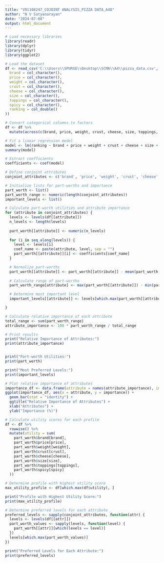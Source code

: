 ---
title: "V01108247_COJOINT ANALYSIS_PIZZA DATA_A4D"
author: "N V Satyanarayan"
date: "2024-07-08"
output: html_document
---

```{r}
# Load necessary libraries
library(readr)
library(dplyr)
library(tidyr)
library(ggplot2)
```


```{r}
# Load the dataset
df <- read_csv('C:\\Users\\SPURGE\\Desktop\\SCMA\\A4\\pizza_data.csv', col_types = cols(
  brand = col_character(),
  price = col_character(),
  weight = col_character(),
  crust = col_character(),
  cheese = col_character(),
  size = col_character(),
  toppings = col_character(),
  spicy = col_character(),
  ranking = col_double()
))
```

```{r}
# Convert categorical columns to factors
df <- df %>%
  mutate(across(c(brand, price, weight, crust, cheese, size, toppings, spicy), as.factor))
```

```{r}
# Fit a linear regression model
model <- lm(ranking ~ brand + price + weight + crust + cheese + size + toppings + spicy, data = df)
summary(model)
```
```{r}
# Extract coefficients
coefficients <- coef(model)

# Define conjoint attributes
conjoint_attributes <- c('brand', 'price', 'weight', 'crust', 'cheese', 'size', 'toppings', 'spicy')

# Initialize lists for part-worths and importance
part_worth <- list()
part_worth_range <- numeric(length(conjoint_attributes))
important_levels <- list()
```


```{r}
# Calculate part-worth utilities and attribute importance
for (attribute in conjoint_attributes) {
  levels <- levels(df[[attribute]])
  n_levels <- length(levels)
  
  part_worth[[attribute]] <- numeric(n_levels)
  
  for (i in seq_along(levels)) {
    level <- levels[i]
    coef_name <- paste(attribute, level, sep = "")
    part_worth[[attribute]][i] <- coefficients[coef_name]
  }

  # Normalize part-worths
  part_worth[[attribute]] <- part_worth[[attribute]] - mean(part_worth[[attribute]])
  
  # Calculate range of part-worths
  part_worth_range[attribute] <- max(part_worth[[attribute]]) - min(part_worth[[attribute]])

  # Determine most important level
  important_levels[[attribute]] <- levels[which.max(part_worth[[attribute]])]

}  
```

```{r}
# Calculate relative importance of each attribute
total_range <- sum(part_worth_range)
attribute_importance <- 100 * part_worth_range / total_range
```

```{r}
# Print results
print("Relative Importance of Attributes:")
print(attribute_importance)


print("Part-worth Utilities:")
print(part_worth)

print("Most Preferred Levels:")
print(important_levels)
```

```{r}
# Plot relative importance of attributes
importance_df <- data.frame(attribute = names(attribute_importance), importance = attribute_importance)
ggplot(importance_df, aes(x = attribute, y = importance)) +
  geom_bar(stat = "identity") +
  ggtitle("Relative Importance of Attributes") +
  xlab("Attributes") +
  ylab("Importance (%)")
```
```{r}
# Calculate utility scores for each profile
df <- df %>%
  rowwise() %>%
  mutate(utility = sum(
    part_worth$brand[brand],
    part_worth$price[price],
    part_worth$weight[weight],
    part_worth$crust[crust],
    part_worth$cheese[cheese],
    part_worth$size[size],
    part_worth$toppings[toppings],
    part_worth$spicy[spicy]
  ))
```

```{r}
# Determine profile with highest utility score
max_utility_profile <- df[which.max(df$utility), ]

print("Profile with Highest Utility Score:")
print(max_utility_profile)
```

```{r}
# Determine preferred levels for each attribute
preferred_levels <- sapply(conjoint_attributes, function(attr) {
  levels <- levels(df[[attr]])
  part_worth_values <- sapply(levels, function(level) {
    part_worth[[attr]][which(levels == level)]
  })
  levels[which.max(part_worth_values)]
})

print("Preferred Levels for Each Attribute:")
print(preferred_levels)
```